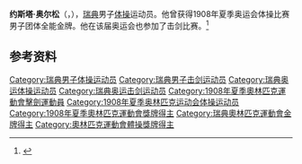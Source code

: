 {{NoteTA|G1=Sports}}
'''约斯塔·奥尔松'''（{{lang-sv|Gösta Olson}}，{{bd|1883年|5月10日|1966年|1月23日}}），[[瑞典|瑞典]]男子[[体操|体操]]运动员。他曾获得1908年夏季奥运会体操比赛男子团体全能金牌。他在该届奥运会也参加了击剑比赛。<ref>{{Cite web|title=Gustaf Adolf OLSON|url=https://www.olympic.org/gustaf-adolf-olson|accessdate=2021-03-21|work=International Olympic Committee|archive-date=2019-08-11|archive-url=https://web.archive.org/web/20190811025439/https://www.olympic.org/gustaf-adolf-olson|dead-url=no}}</ref>

== 参考资料 ==
{{reflist}}

{{奥林匹克运动会体操比赛男子团体全能冠军|1908}}

{{Authority control}}
{{DEFAULTSORT:Olson, Gösta}}
[[Category:瑞典男子体操运动员|Category:瑞典男子体操运动员]]
[[Category:瑞典男子击剑运动员|Category:瑞典男子击剑运动员]]
[[Category:瑞典奥运体操运动员|Category:瑞典奥运体操运动员]]
[[Category:瑞典奥运击剑运动员|Category:瑞典奥运击剑运动员]]
[[Category:1908年夏季奧林匹克運動會擊劍運動員|Category:1908年夏季奧林匹克運動會擊劍運動員]]
[[Category:1908年夏季奥林匹克运动会体操运动员|Category:1908年夏季奥林匹克运动会体操运动员]]
[[Category:1908年夏季奧林匹克運動會獎牌得主|Category:1908年夏季奧林匹克運動會獎牌得主]]
[[Category:瑞典奧林匹克運動會金牌得主|Category:瑞典奧林匹克運動會金牌得主]]
[[Category:奧林匹克運動會體操獎牌得主|Category:奧林匹克運動會體操獎牌得主]]